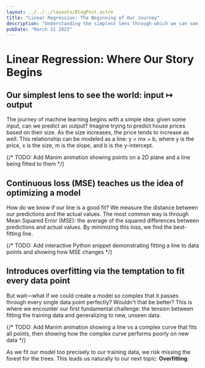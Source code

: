 ```yaml
---
layout: ../../../layouts/BlogPost.astro
title: "Linear Regression: The Beginning of Our Journey"
description: "Understanding the simplest lens through which we can see the world"
pubDate: "March 31 2023"
---
```


# Linear Regression: Where Our Story Begins

## Our simplest lens to see the world: input ↦ output
The journey of machine learning begins with a simple idea: given some input, can we predict an output? 
Imagine trying to predict house prices based on their size. As the size increases, the price tends to increase as well. This relationship can be modeled as a line: y = mx + b, where y is the price, x is the size, m is the slope, and b is the y-intercept.

{/* TODO: Add Manim animation showing points on a 2D plane and a line being fitted to them */}

## Continuous loss (MSE) teaches us the idea of optimizing a model
How do we know if our line is a good fit? We measure the distance between our predictions and the actual values. The most common way is through Mean Squared Error (MSE): the average of the squared differences between predictions and actual values. By minimizing this loss, we find the best-fitting line.

{/* TODO: Add interactive Python snippet demonstrating fitting a line to data points and showing how MSE changes */}

## Introduces overfitting via the temptation to fit every data point
But wait—what if we could create a model so complex that it passes through every single data point perfectly? Wouldn't that be better? This is where we encounter our first fundamental challenge: the tension between fitting the training data and generalizing to new, unseen data.

{/* TODO: Add Manim animation showing a line vs a complex curve that fits all points, then showing how the complex curve performs poorly on new data */}

As we fit our model too precisely to our training data, we risk missing the forest for the trees. This leads us naturally to our next topic: **Overfitting**. 